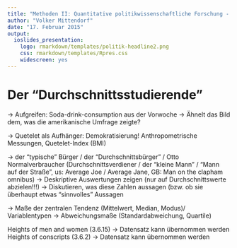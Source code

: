 ```yaml
---
title: "Methoden II: Quantitative politikwissenschaftliche Forschung - Sitzung 3" 
author: "Volker Mittendorf"
date: "17. Februar 2015"
output:
  ioslides_presentation:
    logo: rmarkdown/templates/politik-headline2.png
    css: rmarkdown/templates/Rpres.css
    widescreen: yes
---
```


<!--
  %\VignetteIndexEntry{Sitzung 3}
  %\VignetteEngine{knitr::knitr}
  \usepackage[utf8]{inputenc}
-->
# Der "Durchschnittsstudierende" 

-> Aufgreifen: Soda-drink-consumption aus der Vorwoche
-> Ähnelt das Bild dem, was die amerikanische Umfrage zeigte?

-> Quetelet als Aufhänger: Demokratisierung! Anthropometrische Messungen, Quetelet-Index (BMI)

-> der "typische" Bürger / der "Durchschnittsbürger" / Otto Normalverbraucher (Durchschnittsverdiener / der "kleine Mann" / "Mann auf der Straße", us: Average Joe / Average Jane, GB: Man on the clapham omnibus)
-> Deskriptive Auswertungen zeigen (nur auf Durchschnittswerte abzielen!!!)
-> Diskutieren, was diese Zahlen aussagen (bzw. ob sie überhaupt etwas "sinnvolles" Aussagen

-> Maße der zentralen Tendenz (Mittelwert, Median, Modus)/ Variablentypen
-> Abweichungsmaße (Standardabweichung, Quartile)


Heights of men and women (3.6.15) -> Datensatz kann übernommen werden
Heights of conscripts (3.6.2) -> Datensatz kann übernommen werden

